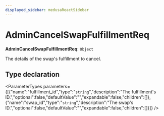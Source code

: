 ```yaml
---
displayed_sidebar: medusaReactSidebar
---
```



# AdminCancelSwapFulfillmentReq

 **AdminCancelSwapFulfillmentReq**: `Object`

The details of the swap's fulfillment to cancel.

## Type declaration

<ParameterTypes parameters={[{"name":"fulfillment_id","type":"`string`","description":"The fulfillment's ID.","optional":false,"defaultValue":"","expandable":false,"children":[]},{"name":"swap_id","type":"`string`","description":"The swap's ID.","optional":false,"defaultValue":"","expandable":false,"children":[]}]} />
